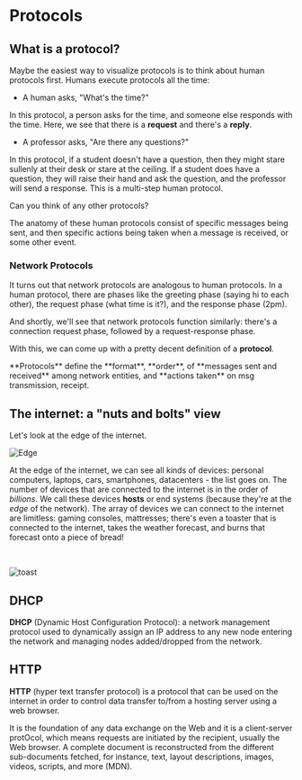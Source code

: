

# Protocols

## What is a protocol?

Maybe the easiest way to visualize protocols is to think about human protocols first. Humans execute protocols all the time:

- A human asks, "What's the time?" 

In this protocol, a person asks for the time, and someone else responds with the time. Here, we see that there is a **request** and there's a **reply**.

- A professor asks, "Are there any questions?" 

In this protocol, if a student doesn't have a question, then they might stare sullenly at their desk or stare at the ceiling. If a student does have a question, they will raise their hand and ask the question, and the professor will send a response. This is a multi-step human protocol. 

Can you think of any other protocols?

The anatomy of these human protocols consist of specific messages being sent, and then specific actions being taken when a message is received, or some other event.

### Network Protocols

It turns out that network protocols are analogous to human protocols. In a human protocol, there are phases like the greeting phase (saying hi to each other), the request phase (what time is it?), and the response phase (2pm).

And shortly, we'll see that network protocols function similarly: there's a connection request phase, followed by a request-response phase.

With this, we can come up with a pretty decent definition of a **protocol**. 



<Bleed>
  <div style={{ border: '1px solid #888', padding: '4rem 2.5rem', textAlign: 'center', borderRadius:'10px' }}>
    **Protocols** define the **format**, **order**, of **messages sent and received** among network entities, and **actions taken** on msg transmission, receipt.
  </div>
</Bleed>


## The internet: a "nuts and bolts" view

Let's look at the edge of the internet.



![Edge](../../public/small-edge.png)

At the edge of the internet, we can see all kinds of devices: personal computers, laptops, cars, smartphones, datacenters - the list goes on. The number of devices that are connected to the internet
is in the order of *billions*. We call these devices **hosts** or end systems (because they're at the *edge* of the network). The array of devices we can connect to the internet are limitless: gaming consoles, mattresses; there's even a toaster
that is connected to the internet, takes the weather forecast, and burns that forecast onto a piece of bread!

<br />


![toast](../../public/wifitoast.jpg)

## DHCP

**DHCP** (Dynamic Host Configuration Protocol): a network management protocol used to dynamically assign an IP address to any new node entering the network and managing nodes added/dropped from the network.



## HTTP

**HTTP** (hyper text transfer protocol) is a protocol that can be used on the internet
in order to control data transfer to/from a hosting server using a web browser.

It is the foundation of any data exchange on the Web and it is a client-server protOcol, which means
requests are initiated by the recipient, usually the Web browser. A complete document is reconstructed from the different sub-documents fetched, for instance, text, layout descriptions, images, videos, scripts, and more (MDN).


